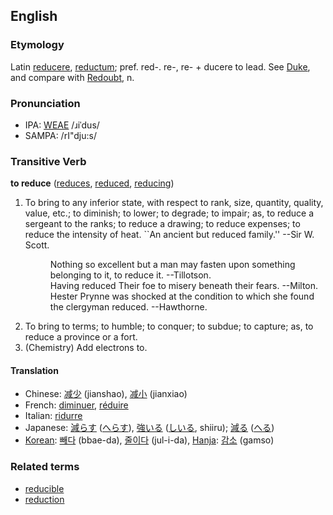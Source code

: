 ==English==

===Etymology===
Latin [[reducere]], [[reductum]]; pref. red-. re-, re- + ducere to lead.  See [[Duke]], and compare with [[Redoubt]], n.

===Pronunciation===
*IPA: [[WEAE]] /ɹiˈdus/
*SAMPA: /rI"dju:s/

===Transitive Verb===
'''to reduce'''  ([[reduces]], [[reduced]], [[reducing]])
# To bring to any inferior state, with respect to rank, size, quantity, quality, value, etc.; to diminish; to lower; to degrade; to impair; as, to reduce a sergeant to the ranks; to reduce a drawing; to reduce expenses; to reduce the intensity of heat. ``An ancient but reduced family.'' --Sir W. Scott.
#:    Nothing so excellent but a man may fasten upon something belonging to it, to reduce it. --Tillotson.
#:    Having reduced Their foe to misery beneath their fears. --Milton.
#:    Hester Prynne was shocked at the condition to which she found the clergyman reduced. --Hawthorne.
# To bring to terms; to humble; to conquer; to subdue; to capture; as, to reduce a province or a fort.       <!-- material copied from Webster's Revised Unabridged Dictionary (1913) -->
# (Chemistry) Add electrons to.

==== Translation ====
*Chinese: [[减少]] (jianshao), [[减小]] (jianxiao)
*French: [[diminuer]], [[réduire]]
*Italian: [[ridurre]]
*Japanese: [[減らす]] ([[へらす]]), [[強いる]] ([[しいる]], shiiru); [[減る]] ([[へる]])
*[[Korean]]: [[빼다]] (bbae-da), [[줄이다]] (jul-i-da), [[Hanja]]: [[감소]] (gamso)

===Related terms===
*[[reducible]]
*[[reduction]]